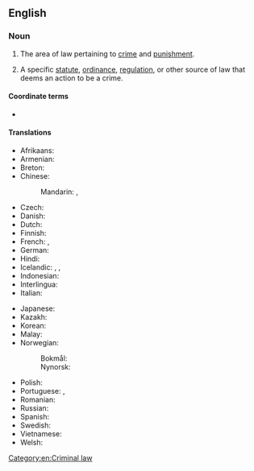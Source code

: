{{also|criminal-law}}
==English==
{{wikipedia}}

===Noun===
{{en-noun|~}}

# {{lb|en|legal}} The area of law pertaining to [[crime]] and [[punishment]].
# {{lb|en|legal}} A specific [[statute]], [[ordinance]], [[regulation]], or other source of law that deems an action to be a crime.

====Coordinate terms====
* {{l|en|civil law}}

====Translations====
{{trans-top|area of law}}
* Afrikaans: {{t|af|strafreg}}
* Armenian: {{t+|hy|քրեական իրավունք}}
* Breton: {{t|br|gwir kastizel|m}}
* Chinese:
*: Mandarin: {{t+|cmn|刑法|tr=xíngfǎ|sc=Hani}}, {{t+|cmn|刑事法|tr=xíngshìfǎ|sc=Hani}}
* Czech: {{t|cs|trestní právo|n}}
* Danish: {{t|da|strafferet|c}}
* Dutch: {{t+|nl|strafrecht|n}}
* Finnish: {{t+|fi|rikosoikeus}}
* French: {{t+|fr|droit pénal|m}}, {{t|fr|droit criminel|m}}
* German: {{t+|de|Strafrecht|n}}
* Hindi: {{t|hi|अपराधिक कानून}}
* Icelandic: {{t|is|hegningarlög|n-p}}, {{t|is|refsilög|n-p}}, {{t|is|refsiréttur|m}}
* Indonesian: {{t+|id|hukum pidana}}
* Interlingua: {{t|ia|derecto criminal}}
* Italian: {{t+|it|diritto penale}}
{{trans-mid}}
* Japanese: {{t+|ja|刑法|tr=[[けいほう]] keihō|sc=Jpan}}
* Kazakh: {{t|kk|қылмыстық құқық}}
* Korean: {{t+|ko|형법(刑法)}}
* Malay: {{t|ms|undang-undang jenayah}}
* Norwegian:
*: Bokmål: {{t|nb|strafferett|m}}
*: Nynorsk: {{t|nn|strafferett|m}}
* Polish: {{t+|pl|prawo karne|n}}
* Portuguese: {{t+|pt|direito penal|m}}, {{t|pt|direito criminal|m}}
* Romanian: {{t+|ro|drept penal|n}}
* Russian: {{t|ru|уголо́вное пра́во|n}}
* Spanish: {{t|es|derecho penal|m}}
* Swedish: {{t+|sv|straffrätt}}
* Vietnamese: {{t|vi|luật hình sự}}
* Welsh: {{t|cy|cyfraith trosedd|f}}
{{trans-bottom}}

[[Category:en:Criminal law]]